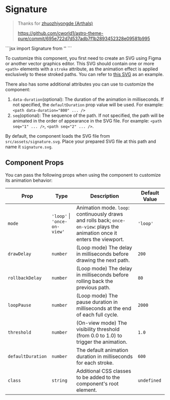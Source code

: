 
# Signature

> Thanks for [zhuozhiyongde (Arthals)](https://github.com/zhuozhiyongde)
>
> https://github.com/cworld1/astro-theme-pure/commit/695e722d7d537adb7f1b2893452328e09581b995

<MdxRepl>

<Signature />

<Fragment slot='desc'>
  ```jsx
  import Signature from '<place_file_path>'

  <Signature />
  ```
</Fragment>
</MdxRepl>

To customize this component, you first need to create an SVG using Figma or another vector graphics editor. This SVG should contain one or more `<path>` elements with a `stroke` attribute, as the animation effect is applied exclusively to these stroked paths. You can refer to [this SVG](https://github.com/zhuozhiyongde/Arthals-Ink/blob/main/src/assets/signature.svg) as an example.

There also has some additional attributes you can use to customize the component:

1. `data-duration`(optional): The duration of the animation in milliseconds. If not specified, the `defaultDuration` prop value will be used. For example: `<path data-duration="800" ... />`
2. `seq`(optional): The sequence of the path. If not specified, the path will be animated in the order of appearance in the SVG file. For example: `<path seq="1" ... />`, `<path seq="2" ... />`.

By default, the component loads the SVG file from `src/assets/signature.svg`. Place your prepared SVG file at this path and name it `signature.svg`.

## Component Props

You can pass the following props when using the component to customize its animation behavior:

| Prop              | Type                         | Description                                                  | Default Value |
| ----------------- | ---------------------------- | ------------------------------------------------------------ | ------------- |
| `mode`            | `'loop'` \| `'once-on-view'` | Animation mode. `loop`: continuously draws and rolls back; `once-on-view`: plays the animation once it enters the viewport. | `'loop'`      |
| `drawDelay`       | `number`                     | (Loop mode) The delay in milliseconds before drawing the next path. | `200`         |
| `rollbackDelay`   | `number`                     | (Loop mode) The delay in milliseconds before rolling back the previous path. | `80`          |
| `loopPause`       | `number`                     | (Loop mode) The pause duration in milliseconds at the end of each full cycle. | `2000`        |
| `threshold`       | `number`                     | (On-view mode) The visibility threshold (from 0.0 to 1.0) to trigger the animation. | `1.0`         |
| `defaultDuration` | `number`                     | The default animation duration in milliseconds for each stroke. | `600`         |
| `class`           | `string`                     | Additional CSS classes to be added to the component's root element. | `undefined`   |

